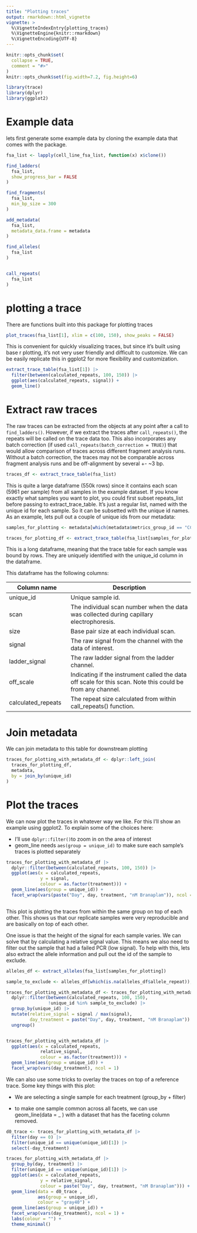 ```yaml
---
title: "Plotting traces"
output: rmarkdown::html_vignette
vignette: >
  %\VignetteIndexEntry{plotting_traces}
  %\VignetteEngine{knitr::rmarkdown}
  %\VignetteEncoding{UTF-8}
---
```


```r
knitr::opts_chunk$set(
  collapse = TRUE,
  comment = "#>"
)
knitr::opts_chunk$set(fig.width=7.2, fig.height=6) 
```

```r
library(trace)
library(dplyr)
library(ggplot2)
```

# Example data

lets first generate some example data by cloning the example data that comes with the package.

```r
fsa_list <- lapply(cell_line_fsa_list, function(x) x$clone())

```

```r
find_ladders(
  fsa_list,
  show_progress_bar = FALSE
)
```

```r
find_fragments(
  fsa_list,
  min_bp_size = 300
)
```

```r

add_metadata(
  fsa_list,
  metadata_data.frame = metadata
)
```

```r
find_alleles(
  fsa_list
)


call_repeats(
  fsa_list
)
```


# plotting a trace

There are functions built into this package for plotting traces

```r
plot_traces(fsa_list[1], xlim = c(100, 150), show_peaks = FALSE)
```

This is convenient for quickly visualizing traces, but since it's built using base r plotting, it's not very user friendly and difficult to customize. We can be easily replicate this in ggplot2 for more flexibility and customization.

```r
extract_trace_table(fsa_list[1]) |>
  filter(between(calculated_repeats, 100, 150)) |>
  ggplot(aes(calculated_repeats, signal)) +
  geom_line() 
```

# Extract raw traces

The raw traces can be extracted from the objects at any point after a call to `find_ladders()`. However, if we extract the traces after `call_repeats()`, the repeats will be called on the trace data too. This also incorporates any batch correction (if used `call_repeats(batch_correction = TRUE)`) that would allow comparison of traces across different fragment analysis runs. Without a batch correction, the traces may not be comparable across fragment analysis runs and be off-alignment by several +- \~3 bp.

```r

traces_df <- extract_trace_table(fsa_list)

```

This is quite a large dataframe (550k rows) since it contains each scan (5961 per sample) from all samples in the example dataset. If you know exactly what samples you want to plot, you could first subset repeats_list before passing to extract_trace_table. It's just a regular list, named with the unique id for each sample. So it can be subsetted with the unique id names. As an example, lets pull out a couple of unique ids from our metadata:

```r

samples_for_plotting <- metadata[which(metadata$metrics_group_id == "CC6"), "unique_id"]

traces_for_plotting_df <- extract_trace_table(fsa_list[samples_for_plotting])

```

This is a long dataframe, meaning that the trace table for each sample was bound by rows. They are uniquely identified with the unique_id column in the dataframe.

This dataframe has the following columns:

| Column name        | Description                                                                                                |
|------------------------|------------------------------------------------|
| unique_id          | Unique sample id.                                                                                          |
| scan               | The individual scan number when the data was collected during capillary electrophoresis.                   |
| size               | Base pair size at each individual scan.                                                                    |
| signal             | The raw signal from the channel with the data of interest.                                                 |
| ladder_signal      | The raw ladder signal from the ladder channel.                                                             |
| off_scale          | Indicating if the instrument called the data off scale for this scan. Note this could be from any channel. |
| calculated_repeats | The repeat size calculated from within call_repeats() function.                                            |

# Join metadata

We can join metadata to this table for downstream plotting

```r
traces_for_plotting_with_metadata_df <- dplyr::left_join(
  traces_for_plotting_df,
  metadata,
  by = join_by(unique_id)
)
```

# Plot the traces

We can now plot the traces in whatever way we like. For this I'll show an example using ggplot2. To explain some of the choices here:

-   I'll use `dplyr::filter()`to zoom in on the area of interest
-   geom_line needs `aes(group = unique_id)` to make sure each sample's traces is plotted separately

```r
traces_for_plotting_with_metadata_df |>
  dplyr::filter(between(calculated_repeats, 100, 150)) |>
  ggplot(aes(x = calculated_repeats,
             y = signal,
             colour = as.factor(treatment))) +
  geom_line(aes(group = unique_id)) +
  facet_wrap(vars(paste("Day", day, treatment, "nM Branaplam")), ncol = 1)



```

This plot is plotting the traces from within the same group on top of each other. This shows us that our replicate samples were very reproducible and are basically on top of each other.

One issue is that the height of the signal for each sample varies. We can solve that by calculating a relative signal value. This means we also need to filter out the sample that had a failed PCR (low signal). To help with this, lets also extract the allele information and pull out the id of the sample to exclude.

```r

alleles_df <- extract_alleles(fsa_list[samples_for_plotting])

sample_to_exclude <- alleles_df[which(is.na(alleles_df$allele_repeat)), "unique_id"]

traces_for_plotting_with_metadata_df <- traces_for_plotting_with_metadata_df |>
  dplyr::filter(between(calculated_repeats, 100, 150),
                !unique_id %in% sample_to_exclude) |>
  group_by(unique_id) |>
  mutate(relative_signal = signal / max(signal),
         day_treatment = paste("Day", day, treatment, "nM Branaplam")) |>
  ungroup()


traces_for_plotting_with_metadata_df |>
  ggplot(aes(x = calculated_repeats,
             relative_signal,
             colour = as.factor(treatment))) +
  geom_line(aes(group = unique_id)) +
  facet_wrap(vars(day_treatment), ncol = 1)


```

We can also use some tricks to overlay the traces on top of a reference trace. Some key things with this plot:

-   We are selecting a single sample for each treatment (group_by + filter)

-   to make one sample common across all facets, we can use geom_line(data = \_ ) with a dataset that has the faceting column removed.

```r


d0_trace <- traces_for_plotting_with_metadata_df |>
  filter(day == 0) |>
  filter(unique_id == unique(unique_id)[1]) |>
  select(-day_treatment)

traces_for_plotting_with_metadata_df |>
  group_by(day, treatment) |>
  filter(unique_id == unique(unique_id)[1]) |>
  ggplot(aes(x = calculated_repeats,
             y = relative_signal,
             colour = paste("Day", day, treatment, "nM Branaplam"))) +
  geom_line(data = d0_trace ,
            aes(group = unique_id),
            colour = "gray40") +
  geom_line(aes(group = unique_id)) +
  facet_wrap(vars(day_treatment), ncol = 1) +
  labs(colour = "") +
  theme_minimal()
  


```
